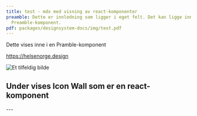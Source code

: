 ```yaml
---
title: test - mdx med visning av react-komponenter
preamble: Dette er innledning som ligger i eget felt. Det kan ligge inne i
  Preamble-komponent.
pdf: packages/designsystem-docs/img/test.pdf
---
```

<Preamble>

Dette vises inne i en Pramble-komponent

</Preamble>



<https://helsenorge.design>

![Et tilfeldig bilde](packages/designsystem-docs/img/bilag1.jpg "Bilde - (Dokumentasjon fra behandler)")



## Under vises Icon Wall som er en react-komponent

<IconWall />

\---